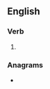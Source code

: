 ==English==

===Verb===
{{head|en|verb form}}

# {{en-past of|sparge}}

===Anagrams===
* {{anagrams|en|a=adegprs|grasped|spadger}}